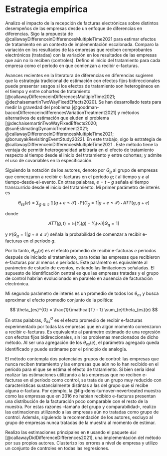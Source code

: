# Estrategia empírica {#sec-method}

Analizo el impacto de la recepción de facturas electrónicas sobre distintos desempeños de las empresas desde un enfoque de diferencias en diferencias. Sigo la propuesta de @callawayDifferenceinDifferencesMultipleTime2021 para estimar efectos de tratamiento en un contexto de implementación escalonada. Comparo la variación en los resultados de las empresas que reciben comprobantes electrónicos (tratadas) con la variación en los resultados de las empresas que aún no lo reciben (controles). Defino el inicio del tratamiento para cada empresa como el período en que comienzan a recibir e-facturas.

Avances recientes en la literatura de diferencias en diferencias sugieren que la estrategia tradicional de estimación con efectos fijos bidireccionales puede presentar sesgos si los efectos de tratamiento son heterogéneos en el tiempo y entre cohortes de tratamiento [@callawayDifferenceinDifferencesMultipleTime2021; @dechaisemartinTwoWayFixedEffects2020]. Se han desarrollado tests para medir la gravedad del problema [@goodman-baconDifferenceindifferencesVariationTreatment2021] y métodos alternativos de estimación que eluden el problema [@dechaisemartinTwoWayFixedEffects2020; @sunEstimatingDynamicTreatment2021; @callawayDifferenceinDifferencesMultipleTime2021; @borusyakRevisitingEventStudy2022]. En este trabajo, sigo la estrategia de @callawayDifferenceinDifferencesMultipleTime2021 . Este método tiene la ventaja de permitir heterogeneidad arbitraria en el efecto de tratamiento respecto al tiempo desde el inicio del tratamiento y entre cohortes; y admite el uso de covariables en la especificación.

Siguiendo la notación de los autores, denoto por $G_{g}$ al grupo de empresas que comenzaron a recibir e-facturas en el período $g$; $t$ al tiempo y $e$ al tiempo-desde-el-evento. En otras palabras, $e = t-g$ señala el tiempo transcurrido desde el inicio del tratamiento. Mi primer parámetro de interés es

$$
\theta_{es}(e) = \sum_{g\in\mathcal{G}}\ \mathbb{1}\{g+e \leq \mathcal{T}\} \cdot \mathbb{P}(G_{g}=1|g+e\leq \mathcal{T}) \cdot ATT(g, g+e)
$$

donde 

$$
ATT(g,t) = \mathbb{E}[Y_{t}(g)-Y_{t}(\infty)|G_{g}=1]
$$

y $\mathbb{P}(G_{g}=1|g+e\leq \mathcal{T})$ señala la probabilidad de comenzar a recibir e-facturas en el período $g$.

Por lo tanto, $\theta_{es}(e)$ es el efecto promedio de recibir e-facturas $e$ períodos después de iniciado el tratamiento, para todas las empresas que recibieron e-facturas por al menos $e$ períodos. Este parámetro es equivalente al parámetro de estudio de eventos, evitando las limitaciones señaladas. El supuesto de identificación central es que las empresas tratadas y el grupo de control habrían evolucionado en paralelo en ausencia de facturación electrónica. 

Mi segundo parámetro de interés es un promedio de todos los $\theta_{es}$ y busca aproximar el efecto promedio conjunto de la política:

$$
\theta_{es}^{O} = \frac{1}{\mathcal{T} - 1} \sum_{e}\theta_{es}(e)
$$

En otras palabras, $\theta_{es}^{O}$ es el efecto promedio de recibir e-facturas experimentado por todas las empresas que en algún momento comenzaron a recibir e-facturas. Es equivalente al parámetro estimado de una regresión con efectos fijos bidireccionales, sin los problemas mencionados de dicho método. Al ser una agregación de los $\theta_{es}(e)$, el parámetro agregado queda identificado y puede estimarse por el principio de analogía.

El método contempla dos potenciales grupos de control: las empresas que nunca reciben tratamiento y las empresas que aún no lo han recibido en el período para el que se estima el efecto de tratamiento. Si bien sería ideal realizar las estimaciones utilizando a las empresas que no reciben e-facturas en el período como control, se trata de un grupo muy reducido con características sustancialmente distintas a las del grupo que si recibe alguna e-factura. Por ejemplo, la @fig-dens-turnover-nevertreated muestra como las empresas que en 2016 no habían recibido e-facturas presentan una distribución de la facturación poco comparable con el resto de la muestra. Por estas razones –tamaño del grupo y comparabilidad–, realizo las estimaciones utilizando a las empresas aún no tratadas como grupo de control. Además, siguiendo la recomendación de los autores, excluyo al grupo de empresas nunca tratadas de la muestra al momento de estimar.

Realizo las estimaciones principales en `R` usando el paquete `did` [@callawayDidDifferenceDifferences2021], una implementación del método por sus propios autores. Clusterizo los errores a nivel de empresa y utilizo un conjunto de controles en todas las regresiones.